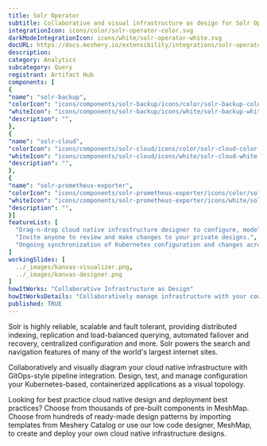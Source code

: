 ```yaml
---
title: Solr Operator
subtitle: Collaborative and visual infrastructure as design for Solr Operator
integrationIcon: icons/color/solr-operator-color.svg
darkModeIntegrationIcon: icons/white/solr-operator-white.svg
docURL: https://docs.meshery.io/extensibility/integrations/solr-operator
description: 
category: Analytics
subcategory: Query
registrant: Artifact Hub
components: [
{
"name": "solr-backup",
"colorIcon": "icons/components/solr-backup/icons/color/solr-backup-color.svg",
"whiteIcon": "icons/components/solr-backup/icons/white/solr-backup-white.svg",
"description": "",
},
{
"name": "solr-cloud",
"colorIcon": "icons/components/solr-cloud/icons/color/solr-cloud-color.svg",
"whiteIcon": "icons/components/solr-cloud/icons/white/solr-cloud-white.svg",
"description": "",
},
{
"name": "solr-prometheus-exporter",
"colorIcon": "icons/components/solr-prometheus-exporter/icons/color/solr-prometheus-exporter-color.svg",
"whiteIcon": "icons/components/solr-prometheus-exporter/icons/white/solr-prometheus-exporter-white.svg",
"description": "",
}]
featureList: [
  "Drag-n-drop cloud native infrastructure designer to configure, model, and deploy your workloads.",
  "Invite anyone to review and make changes to your private designs.",
  "Ongoing synchronization of Kubernetes configuration and changes across any number of clusters."
]
workingSlides: [
  ../_images/kanvas-visualizer.png,
  ../_images/kanvas-designer.png
]
howItWorks: "Collaborative Infrastructure as Design"
howItWorksDetails: "Collaboratively manage infrastructure with your coworkers synchronously sharing the same designs."
published: TRUE
---
```

<p>
Solr is highly reliable, scalable and fault tolerant, providing distributed indexing, replication and load-balanced querying, automated failover and recovery, centralized configuration and more. Solr powers the search and navigation features of many of the world's largest internet sites.
</p>
<p>
    Collaboratively and visually diagram your cloud native infrastructure with GitOps-style pipeline integration. Design, test, and manage configuration your Kubernetes-based, containerized applications as a visual topology.
</p>
<p>
    Looking for best practice cloud native design and deployment best practices? Choose from thousands of pre-built components in MeshMap. Choose from hundreds of ready-made design patterns by importing templates from Meshery Catalog or use our low code designer, MeshMap, to create and deploy your own cloud native infrastructure designs.
</p>
